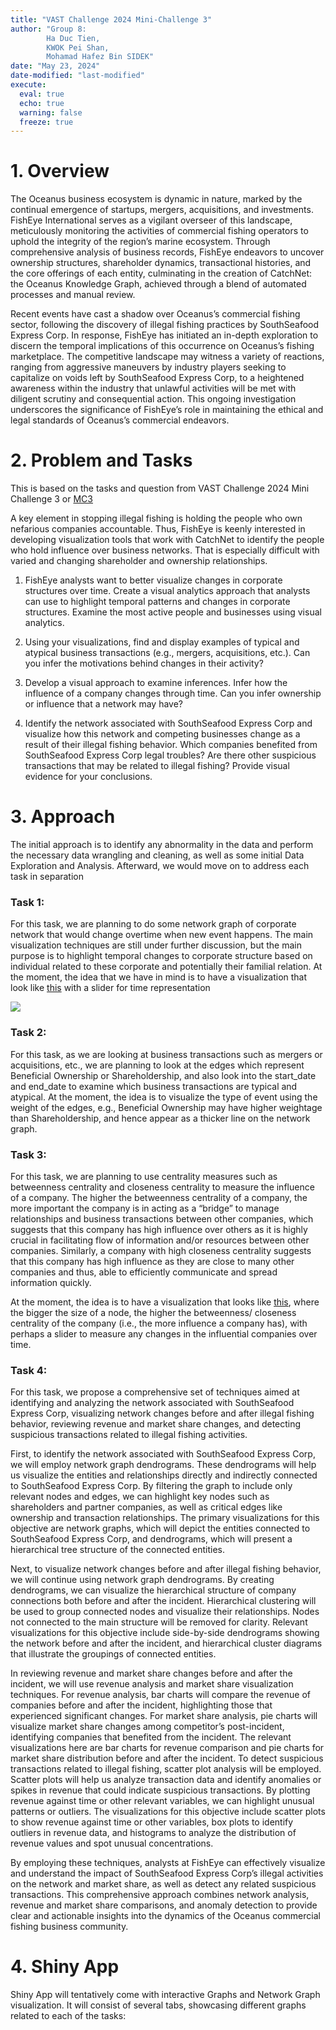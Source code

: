 ```yaml
---
title: "VAST Challenge 2024 Mini-Challenge 3"
author: "Group 8: 
        Ha Duc Tien, 
        KWOK Pei Shan, 
        Mohamad Hafez Bin SIDEK"
date: "May 23, 2024"
date-modified: "last-modified"
execute: 
  eval: true
  echo: true
  warning: false
  freeze: true
---
```


# 1. Overview

The Oceanus business ecosystem is dynamic in nature, marked by the continual emergence of startups, mergers, acquisitions, and investments. FishEye International serves as a vigilant overseer of this landscape, meticulously monitoring the activities of commercial fishing operators to uphold the integrity of the region's marine ecosystem. Through comprehensive analysis of business records, FishEye endeavors to uncover ownership structures, shareholder dynamics, transactional histories, and the core offerings of each entity, culminating in the creation of CatchNet: the Oceanus Knowledge Graph, achieved through a blend of automated processes and manual review.

Recent events have cast a shadow over Oceanus's commercial fishing sector, following the discovery of illegal fishing practices by SouthSeafood Express Corp. In response, FishEye has initiated an in-depth exploration to discern the temporal implications of this occurrence on Oceanus's fishing marketplace. The competitive landscape may witness a variety of reactions, ranging from aggressive maneuvers by industry players seeking to capitalize on voids left by SouthSeafood Express Corp, to a heightened awareness within the industry that unlawful activities will be met with diligent scrutiny and consequential action. This ongoing investigation underscores the significance of FishEye's role in maintaining the ethical and legal standards of Oceanus's commercial endeavors.

# 2. Problem and Tasks

This is based on the tasks and question from VAST Challenge 2024 Mini Challenge 3 or [MC3](https://vast-challenge.github.io/2024/MC3.html)

A key element in stopping illegal fishing is holding the people who own nefarious companies accountable. Thus, FishEye is keenly interested in developing visualization tools that work with CatchNet to identify the people who hold influence over business networks. That is especially difficult with varied and changing shareholder and ownership relationships.

1.  FishEye analysts want to better visualize changes in corporate structures over time. Create a visual analytics approach that analysts can use to highlight temporal patterns and changes in corporate structures. Examine the most active people and businesses using visual analytics.

2.  Using your visualizations, find and display examples of typical and atypical business transactions (e.g., mergers, acquisitions, etc.). Can you infer the motivations behind changes in their activity?

3.  Develop a visual approach to examine inferences. Infer how the influence of a company changes through time. Can you infer ownership or influence that a network may have?

4.  Identify the network associated with SouthSeafood Express Corp and visualize how this network and competing businesses change as a result of their illegal fishing behavior. Which companies benefited from SouthSeafood Express Corp legal troubles? Are there other suspicious transactions that may be related to illegal fishing? Provide visual evidence for your conclusions.

# 3. Approach

The initial approach is to identify any abnormality in the data and perform the necessary data wrangling and cleaning, as well as some initial Data Exploration and Analysis. Afterward, we would move on to address each task in separation

### Task 1:

For this task, we are planning to do some network graph of corporate network that would change overtime when new event happens. The main visualization techniques are still under further discussion, but the main purpose is to highlight temporal changes to corporate structure based on individual related to these corporate and potentially their familial relation. At the moment, the idea that we have in mind is to have a visualization that look like [this](https://r4va.netlify.app/chap27#working-with-facet_edges-1) with a slider for time representation

![](Graph_1.png)

### Task 2:

For this task, as we are looking at business transactions such as mergers or acquisitions, etc., we are planning to look at the edges which represent Beneficial Ownership or Shareholdership, and also look into the start_date and end_date to examine which business transactions are typical and atypical. At the moment, the idea is to visualize the type of event using the weight of the edges, e.g., Beneficial Ownership may have higher weightage than Shareholdership, and hence appear as a thicker line on the network graph.

### Task 3:

For this task, we are planning to use centrality measures such as betweenness centrality and closeness centrality to measure the influence of a company. The higher the betweenness centrality of a company, the more important the company is in acting as a “bridge” to manage relationships and business transactions between other companies, which suggests that this company has high influence over others as it is highly crucial in facilitating flow of information and/or resources between other companies. Similarly, a company with high closeness centrality suggests that this company has high influence as they are close to many other companies and thus, able to efficiently communicate and spread information quickly.

At the moment, the idea is to have a visualization that looks like [this](https://r4va.netlify.app/chap27#modifying-network-nodes), where the bigger the size of a node, the higher the betweenness/ closeness centrality of the company (i.e., the more influence a company has), with perhaps a slider to measure any changes in the influential companies over time.

### Task 4:

For this task, we propose a comprehensive set of techniques aimed at identifying and analyzing the network associated with SouthSeafood Express Corp, visualizing network changes before and after illegal fishing behavior, reviewing revenue and market share changes, and detecting suspicious transactions related to illegal fishing activities.

First, to identify the network associated with SouthSeafood Express Corp, we will employ network graph dendrograms. These dendrograms will help us visualize the entities and relationships directly and indirectly connected to SouthSeafood Express Corp. By filtering the graph to include only relevant nodes and edges, we can highlight key nodes such as shareholders and partner companies, as well as critical edges like ownership and transaction relationships. The primary visualizations for this objective are network graphs, which will depict the entities connected to SouthSeafood Express Corp, and dendrograms, which will present a hierarchical tree structure of the connected entities.

Next, to visualize network changes before and after illegal fishing behavior, we will continue using network graph dendrograms. By creating dendrograms, we can visualize the hierarchical structure of company connections both before and after the incident. Hierarchical clustering will be used to group connected nodes and visualize their relationships. Nodes not connected to the main structure will be removed for clarity. Relevant visualizations for this objective include side-by-side dendrograms showing the network before and after the incident, and hierarchical cluster diagrams that illustrate the groupings of connected entities.

In reviewing revenue and market share changes before and after the incident, we will use revenue analysis and market share visualization techniques. For revenue analysis, bar charts will compare the revenue of companies before and after the incident, highlighting those that experienced significant changes. For market share analysis, pie charts will visualize market share changes among competitor's post-incident, identifying companies that benefited from the incident. The relevant visualizations here are bar charts for revenue comparison and pie charts for market share distribution before and after the incident. To detect suspicious transactions related to illegal fishing, scatter plot analysis will be employed. Scatter plots will help us analyze transaction data and identify anomalies or spikes in revenue that could indicate suspicious transactions. By plotting revenue against time or other relevant variables, we can highlight unusual patterns or outliers. The visualizations for this objective include scatter plots to show revenue against time or other variables, box plots to identify outliers in revenue data, and histograms to analyze the distribution of revenue values and spot unusual concentrations.

By employing these techniques, analysts at FishEye can effectively visualize and understand the impact of SouthSeafood Express Corp's illegal activities on the network and market share, as well as detect any related suspicious transactions. This comprehensive approach combines network analysis, revenue and market share comparisons, and anomaly detection to provide clear and actionable insights into the dynamics of the Oceanus commercial fishing business community.

# 4. Shiny App

Shiny App will tentatively come with interactive Graphs and Network Graph visualization. It will consist of several tabs, showcasing different graphs related to each of the tasks:
